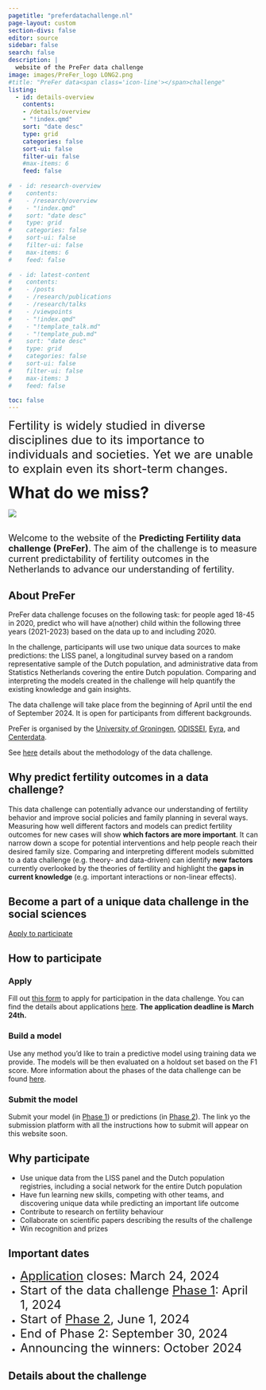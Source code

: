 ```yaml
---
pagetitle: "preferdatachallenge.nl"
page-layout: custom
section-divs: false
editor: source
sidebar: false
search: false
description: | 
  website of the PreFer data challenge
image: images/PreFer_logo LONG2.png
#title: "PreFer data<span class='icon-line'></span>challenge"
listing:
  - id: details-overview
    contents: 
    - /details/overview
    - "!index.qmd"
    sort: "date desc"
    type: grid
    categories: false
    sort-ui: false
    filter-ui: false
    #max-items: 6
    feed: false
    
#  - id: research-overview
#    contents: 
#    - /research/overview
#    - "!index.qmd"
#    sort: "date desc"
#    type: grid
#    categories: false
#    sort-ui: false
#    filter-ui: false
#    max-items: 6
#    feed: false
    
#  - id: latest-content
#    contents: 
#    - /posts
#    - /research/publications
#    - /research/talks
#    - /viewpoints
#    - "!index.qmd"
#    - "!template_talk.md"
#    - "!template_pub.md"
#    sort: "date desc"
#    type: grid
#    categories: false
#    sort-ui: false
#    filter-ui: false
#    max-items: 3
#    feed: false

toc: false
---
```


::: {.content-container}
::: {.top-story .purple-background}

::: grid

::: {.g-col-8  .top-story-text}
<!-- add emply line-->
<font size="+1">    </font>
  
<font size="+2">Fertility is widely studied in diverse disciplines due to its importance to individuals and societies. Yet we are unable to explain even its short-term changes.</font>  

<font size="+3">__What do we miss?__</font>
:::
::: {.g-col-4  .top-story-img}
![](/images/tff plot.png)
:::

:::

:::
::: 


<!-- quick overview -->
::: {.content-container}
::: {.listing-block}

<!-- add emply line-->
<font size="+1">    </font>  
<font size="+1">Welcome to the website of the __Predicting Fertility data challenge (PreFer)__. The aim of the challenge is to measure current predictability of fertility outcomes in the Netherlands to advance our understanding of fertility.</font>

:::
::::



<!--  overview  -->
::: {.content-container}
::: {.listing-block}
## About PreFer

PreFer data challenge focuses on the following task: for people aged 18-45 in 2020, predict who will have a(nother) child within the following three years (2021-2023) based on the data up to and including 2020. 

In the challenge, participants will use two unique data sources to make predictions: the LISS panel, a longitudinal survey based on a random representative sample of the Dutch population, and administrative data from Statistics Netherlands covering the entire Dutch population. Comparing and interpreting the models created in the challenge will help quantify the existing knowledge and gain insights.  

The data challenge will take place from the beginning of April until the end of September 2024. It is open for participants from different backgrounds.
  

PreFer is organised by the [University of Groningen](https://www.rug.nl/){target="_blank"}, [ODISSEI](https://odissei-data.nl/en/){target="_blank"}, [Eyra](https://www.eyra.co/){target="_blank"}, and [Centerdata](https://www.centerdata.nl/){target="_blank"}.  

See [here](#details-about-the-challenge) details about the methodology of the data challenge.


## Why predict fertility outcomes in a data challenge?

This data challenge can potentially advance our understanding of fertility behavior and improve social policies and family planning in several ways. Measuring how well different factors and models can predict fertility outcomes for new cases will show __which factors are more important__. It can narrow down a scope for potential interventions and help people reach their desired family size. Comparing and interpreting different models submitted to a data challenge (e.g. theory- and data-driven) can identify __new factors__ currently overlooked by the theories of fertility and  highlight the __gaps in current knowledge__ (e.g. important interactions or non-linear effects). 

  

:::
:::


::: {.pullout-text}
::: {.pullout-container}
::: {.pullout-block .black-background}


## Become a part of a unique data challenge in the social sciences {#apply-to}


::: {.button}
[Apply to participate](https://forms.gle/cxc7U24n5ox7A1vu7){target="_blank"}
:::

:::
:::
:::

<!-- how to participate -->
::: {.content-container}
::: {.listing-block}

## How to participate
<!-- :::: {.columns}-->
<!--::: {.column width="30%"}-->
### Apply 

Fill out [this form](https://forms.gle/cxc7U24n5ox7A1vu7){target="_blank"} to apply for participation in the data challenge. You can find the details about applications [here](details/overview/1application.md).
__The application deadline is March 24th.__  


### Build a model 

Use any method you’d like to train a predictive model using training data we provide. The models will be then evaluated on a holdout set based on the F1 score. More information about the phases of the data challenge can be found [here](/details/overview/3phases.md).

### Submit the model  

Submit your model (in [Phase 1](/details/overview/3phases.md)) or predictions (in [Phase 2](/details/overview/3phases.md)). The link yo the submission platform with all the instructions how to submit will appear on this website soon.
 

## Why participate
* Use unique data from the LISS panel and the Dutch population registries, including a social network for the entire Dutch population  
* Have fun learning new skills, competing with other teams, and discovering unique data while predicting an important life outcome  
* Contribute to research on fertility behaviour  
* Collaborate on scientific papers describing the results of the challenge  
* Win recognition and prizes  


## Important dates
- <font size="+2">[Application](#apply-to) closes: March 24, 2024</font>
- <font size="+2">Start of the data challenge [Phase 1](/details/overview/3phases.md): April 1, 2024</font>
- <font size="+2">Start of [Phase 2](/details/overview/3phases.md), June 1, 2024</font>
- <font size="+2">End of Phase 2: September 30, 2024</font>
- <font size="+2">Announcing the winners: October 2024</font>


:::
:::

<!-- details about the challenge -->
::: {.content-container}
::: {.listing-block}

## Details about the challenge 

::: {#details-overview}
:::

:::
:::







